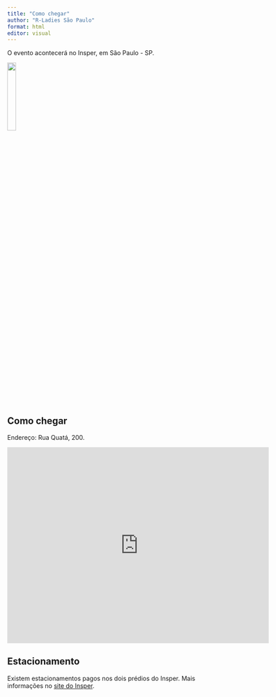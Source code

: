 ```yaml
---
title: "Como chegar"
author: "R-Ladies São Paulo"
format: html
editor: visual
---
```


O evento acontecerá no Insper, em São Paulo - SP.

[![](https://www.insper.edu.br/wp-content/uploads/2020/04/Insper-positivo.png){fig-alt="Logo do Insper" fig-align="center" width="20%"}](https://www.insper.edu.br/)

## Como chegar

Endereço: Rua Quatá, 200.

<center>

<iframe src="https://www.google.com/maps/embed?pb=!1m18!1m12!1m3!1d3656.142450459989!2d-46.67997327215749!3d-23.59922361980978!2m3!1f0!2f0!3f0!3m2!1i1024!2i768!4f13.1!3m3!1m2!1s0x94ce5753605b7ef1%3A0x5eb7250390a27fe3!2sR.%20Quat%C3%A1%2C%20200%20-%20Vila%20Ol%C3%ADmpia%2C%20S%C3%A3o%20Paulo%20-%20SP%2C%2004546-041!5e0!3m2!1sen!2sbr!4v1668866127198!5m2!1sen!2sbr" width="600" height="450" style="border:0;" allowfullscreen="TRUE" loading="lazy" referrerpolicy="no-referrer-when-downgrade">

</iframe>

</center>

## Estacionamento

Existem estacionamentos pagos nos dois prédios do Insper. Mais informações no [site do Insper](https://www.insper.edu.br/campus/).
